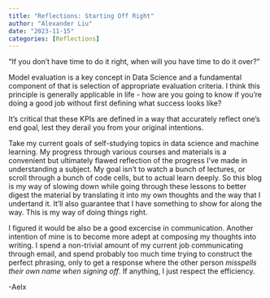 ```yaml
---
title: "Reflections: Starting Off Right"
author: "Alexander Liu"
date: "2023-11-15"
categories: [Reflections]
---
```

"If you don't have time to do it right, when will you have time to do it over?"

Model evaluation is a key concept in Data Science and a fundamental component of that is selection of appropriate evaluation criteria. I think this principle is generally applicable in life - how are you going to know if you're doing a good job without first defining what success looks like? 

It's critical that these KPIs are defined in a way that accurately reflect one's end goal, lest they derail you from your original intentions. 

Take my current goals of self-studying topics in data science and machine learning. My progress through various courses and materials is a convenient but ultimately flawed reflection of the progress I've made in understanding a subject. My goal isn't to watch a bunch of lectures, or scroll through a bunch of code cells, but to actual learn deeply. So this blog is my way of slowing down while going through these lessons to better digest the material by translating it into my own thoughts and the way that I undertand it. It'll also guarantee that I have something to show for along the way. This is my way of doing things right. 

I figured it would be also be a good excercise in communication. Another intention of mine is to become more adept at composing my thoughts into writing. I spend a non-trivial amount of my current job communicating through email, and spend probably too much time trying to construct the perfect phrasing, only to get a response where the other person *misspells their own name when signing off*. If anything, I just respect the efficiency.

-Aelx